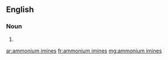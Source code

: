 ==English==

===Noun===
{{head|en|head=[[ammonium]] [[imines]]}}

# {{plural of|ammonium imine}}

[[ar:ammonium imines]]
[[fr:ammonium imines]]
[[mg:ammonium imines]]